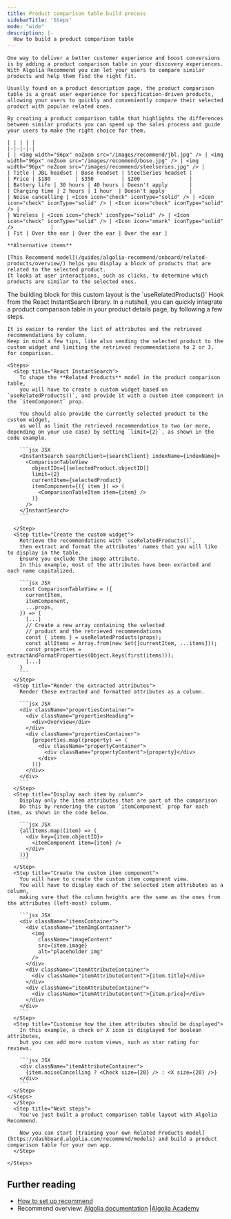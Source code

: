 ```yaml
---
title: Product comparison table build process
sidebarTitle: 'Steps'
mode: "wide"
description: |-
  How to build a product comparison table
---
```


<Steps titleSize="h2">
  <Step title="What you will build">

    One way to deliver a better customer experience and boost conversions is by adding a product comparison table in your discovery experiences.
    With Algolia Recommend you can let your users to compare similar products and help them find the right fit.

    Usually found on a product description page, the product comparison table is a great user experience for specification-driven products, allowing your users to quickly and conveniently compare their selected product with popular related ones.

    By creating a product comparison table that highlights the differences between similar products you can speed up the sales process and guide your users to make the right choice for them.

    | | | | |
    |-|-|-|-|
    | | <img width="96px" noZoom src="/images/recommend/jbl.jpg" /> | <img width="96px" noZoom src="/images/recommend/bose.jpg" /> | <img width="96px" noZoom src="/images/recommend/steelseries.jpg" /> |
    | Title | JBL headset | Bose headset | SteelSeries headset |
    | Price | $180        | $350         | $200                |
    | Battery life | 30 hours | 40 hours | Doesn't apply       |
    | Charging time | 2 hours | 1 hour  | Doesn't apply        |
    | Noise cancelling | <Icon icon="check" iconType="solid" /> | <Icon icon="check" iconType="solid" /> | <Icon icon="check" iconType="solid" /> |
    | Wireless | <Icon icon="check" iconType="solid" /> | <Icon icon="check" iconType="solid" /> | <Icon icon="xmark" iconType="solid" />            |
    | Fit | Over the ear | Over the ear | Over the ear |

    **Alternative items**

    [This Recommend model](/guides/algolia-recommend/onboard/related-products/overview/) helps you display a block of products that are related to the selected product.
    It looks at user interactions, such as clicks, to determine which products are similar to the selected ones.

  </Step>
  <Step title="How to add a product comparison table to your app">
    The building block for this custom layout is the `useRelatedProducts()` Hook from the React InstantSearch library.
    In a nutshell, you can quickly integrate a product comparison table in your product details page, by following a few steps.

    It is easier to render the list of attributes and the retrieved recommendations by column.
    Keep in mind a few tips, like also sending the selected product to the custom widget and limiting the retrieved recommendations to 2 or 3, for comparison.

    <Steps>
      <Step title="React InstantSearch">
        To shape the **Related Products** model in the product comparison table,
        you will have to create a custom widget based on `useRelatedProducts()`, and provide it with a custom item component in the `itemComponent` prop.

        You should also provide the currently selected product to the custom widget,
        as well as limit the retrieved recommendation to two (or more, depending on your use case) by setting `limit={2}`, as shown in the code example.

        ```jsx JSX
        <InstantSearch searchClient={searchClient} indexName={indexName}>
          <ComparisonTableView
            objectIDs={[selectedProduct.objectID]}
            limit={2}
            currentItem={selectedProduct}
            itemComponent={({ item }) => (
              <ComparisonTableItem item={item} />
            )}
          />
        </InstantSearch>
        ```

      </Step>
      <Step title="Create the custom widget">
        Retrieve the recommendations with `useRelatedProducts()`,
        then extract and format the attributes' names that you will like to display in the table.
        Ensure you exclude the image attribute.
        In this example, most of the attributes have been exracted and each name capitalized.

        ```jsx JSX
        const ComparisonTableView = ({ 
          currentItem, 
          itemComponent, 
          ...props,
        }) => {
          [...]
          // Create a new array containing the selected 
          // product and the retrieved recommendations
          const { items } = useRelatedProducts(props);
          const allItems = Array.from(new Set([currentItem, ...items]));
          const properties = extractAndFormatProperties(Object.keys(first(items)));
          [...]
        }
        ```
      </Step>
      <Step title="Render the extracted attributes">
        Render these extracted and formatted attributes as a column.

        ```jsx JSX
        <div className="propertiesContainer">
          <div className="propertiesHeading">
            <div>Overview</div>
          </div>
          <div className="propertiesContainer">
            {properties.map((property) => (
              <div className="propertyContainer">
                <div className="propertyContent">{property}</div>
              </div>
            ))}
          </div>
        </div>
        ```
      </Step>
      <Step title="Display each item by column">
        Display only the item attributes that are part of the comparison
        Do this by rendering the custom `itemComponent` prop for each item, as shown in the code below.

        ```jsx JSX
        {allItems.map((item) => (
          <div key={item.objectID}>
            <itemComponent item={item} />
          </div>
        ))}
        ```
      </Step>
      <Step title="Create the custom item component">
        You will have to create the custom item component view.
        You will have to display each of the selected item attributes as a column,
        making sure that the column heights are the same as the ones from the attributes (left-most) column.

        ```jsx JSX
        <div className="itemsContainer">
          <div className="itemImgContainer">
            <img
              className="imageContent"
              src={item.image}
              alt="placeholder img"
            />
          </div>
          <div className="itemAttributeContainer">
            <div className="itemAttributeContent">{item.title}</div>
          </div>
          <div className="itemAttributeContainer">
            <div className="itemAttributeContent">{item.price}</div>
          </div>
        </div>
        ```
      </Step>
      <Step title="Customise how the item attributes should be displayed">
        In this example, a check or X icon is displayed for boolean attributes,
        but you can add more custom views, such as star rating for reviews.

        ```jsx JSX
        <div className="itemAttributeContainer">
          {item.noiseCancelling ? <Check size={20} /> : <X size={20} />}
        </div>
        ```
      </Step>
    </Steps>
      </Step>
      <Step title="Next steps">
        You've just built a product comparison table layout with Algolia Recommend.

        Now you can start [training your own Related Products model](https://dashboard.algolia.com/recommend/models) and build a product comparison table for your own app.
      </Step>

    </Steps>

## Further reading

- [How to set up recommend](/guides/algolia-recommend/how-to/set-up/)
- Recommend overview: [Algolia documentation](/guides/algolia-recommend/overview/) |[Algolia Academy](https://academy.algolia.com/training/aa41a464-e7fd-11ec-a26c-027c588d9553/overview?utm_medium=page_link&utm_source=doc-recommend-onboarding)




